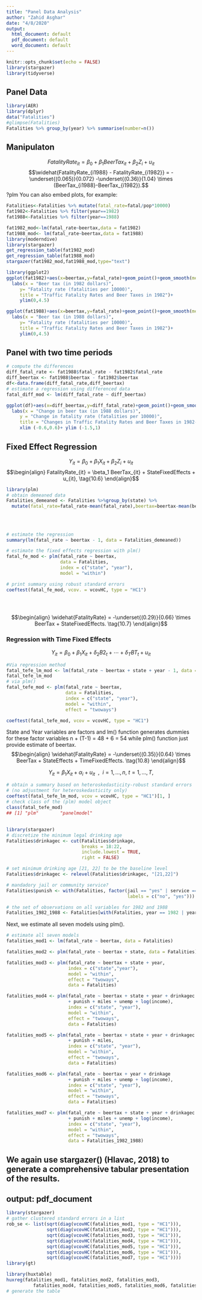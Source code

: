 ```yaml
---
title: "Panel Data Analysis"
author: "Zahid Asghar"
date: "4/8/2020"
output:
  html_document: default
  pdf_document: default
  word_document: default
---
```


```r
knitr::opts_chunk$set(echo = FALSE)
library(stargazer)
library(tidyverse)


```

## Panel Data


```r
library(AER)
library(dplyr)
data("Fatalities")
#glimpse(Fatalities)
Fatalities %>% group_by(year) %>% summarise(number=n())
```

## Manipulaton
$$ FatalityRate_{it} = \beta_0 + \beta_1 BeerTax_{it} + \beta_2 Z_{i} + u_{it}$$
$$\widehat{FatalityRate_{i1988} - FatalityRate_{i1982}} = -\underset{(0.065)}{0.072} -\underset{(0.36)}{1.04} \times (BeerTax_{i1988}-BeerTax_{i1982}).$$
?plm
You can also embed plots, for example:
```r
Fatalities<-Fatalities %>% mutate(fatal_rate=fatal/pop*10000)
fat1982<-Fatalities %>% filter(year==1982)
fat1988<-Fatalities %>% filter(year==1988)

fat1982_mod<-lm(fatal_rate~beertax,data = fat1982)
fat1988_mod<- lm(fatal_rate~beertax,data = fat1988)
library(moderndive)
library(stargazer)
get_regression_table(fat1982_mod)
get_regression_table(fat1988_mod)
stargazer(fat1982_mod,fat1988_mod,type="text")

```


```r
library(ggplot2)
ggplot(fat1982)+aes(x=beertax,y=fatal_rate)+geom_point()+geom_smooth(method = "lm",se=FALSE)+
  labs(x = "Beer tax (in 1982 dollars)",
     y= "Fatality rate (fatalities per 10000)",
     title = "Traffic Fatality Rates and Beer Taxes in 1982")+
     ylim(0,4.5)

ggplot(fat1988)+aes(x=beertax,y=fatal_rate)+geom_point()+geom_smooth(method = "lm",se=FALSE)+
  labs(x = "Beer tax (in 1988 dollars)",
     y= "Fatality rate (fatalities per 10000)",
     title = "Traffic Fatality Rates and Beer Taxes in 1982")+
     ylim(0,4.5)


```



## Panel with two time periods


```r
# compute the differences 
diff_fatal_rate <- fat1988$fatal_rate - fat1982$fatal_rate
diff_beertax <- fat1988$beertax - fat1982$beertax
df<-data.frame(diff_fatal_rate,diff_beertax)
# estimate a regression using differenced data
fatal_diff_mod <- lm(diff_fatal_rate ~ diff_beertax)

ggplot(df)+aes(x=diff_beertax,y=diff_fatal_rate)+geom_point()+geom_smooth(method = "lm",se=FALSE)+
  labs(x = "Change in beer tax (in 1988 dollars)",
     y = "Change in fatality rate (fatalities per 10000)",
     title = "Changes in Traffic Fatality Rates and Beer Taxes in 1982-1988")+
     xlim (-0.6,0.6)+ ylim (-1.5,1)

```


## Fixed Effect Regression

$$Y_{it} = \beta_0 + \beta_1 X_{it} + \beta_2 Z_i +  u_{it}$$
$$\begin{align}
FatalityRate_{it} = \beta_1 BeerTax_{it} + StateFixedEffects + u_{it}, \tag{10.6}
\end{align}$$


```r
library(plm)
# obtain demeaned data
Fatalities_demeaned <- Fatalities %>%group_by(state) %>% 
  mutate(fatal_rate=fatal_rate-mean(fatal_rate),beertax=beertax-mean(beertax))
  
  
  
  
# estimate the regression
summary(lm(fatal_rate ~ beertax - 1, data = Fatalities_demeaned))

# estimate the fixed effects regression with plm()
fatal_fe_mod <- plm(fatal_rate ~ beertax, 
                    data = Fatalities,
                    index = c("state", "year"), 
                    model = "within")

# print summary using robust standard errors
coeftest(fatal_fe_mod, vcov. = vcovHC, type = "HC1")





```


$$\begin{align}
\widehat{FatalityRate} = -\underset{(0.29)}{0.66} \times BeerTax + StateFixedEffects. \tag{10.7}
\end{align}$$

### Regression with Time Fixed Effects
$$Y_{it} = \beta_0 + \beta_1 X_{it} + \delta_2 B2_t + \cdots + \delta_T BT_t + u_{it}$$
```r
#Via regression method
fatal_tefe_lm_mod <- lm(fatal_rate ~ beertax + state + year - 1, data = Fatalities)
fatal_tefe_lm_mod
# via plm()
fatal_tefe_mod <- plm(fatal_rate ~ beertax, 
                      data = Fatalities,
                      index = c("state", "year"), 
                      model = "within", 
                      effect = "twoways")

coeftest(fatal_tefe_mod, vcov = vcovHC, type = "HC1")

```


State and Year variables are factors and lm() function generates dummies for these factor variables n + (T-1) = 48 + 6 = 54
while plm() function just provide estimate of beertax.
$$\begin{align}
\widehat{FatalityRate} =  -\underset{(0.35)}{0.64} \times BeerTax + StateEffects + TimeFixedEffects. \tag{10.8}
\end{align}$$

$$Y_{it} = \beta_1 X_{it} + \alpha_i + u_{it} \ \ , \ \ i=1,\dots,n, \ t=1,\dots,T,$$

```r
# obtain a summary based on heteroskedasticity-robust standard errors 
# (no adjustment for heteroskedasticity only)
coeftest(fatal_tefe_lm_mod, vcov = vcovHC, type = "HC1")[1, ]
# check class of the (plm) model object
class(fatal_tefe_mod)
## [1] "plm"        "panelmodel"
```


##




```r
library(stargazer)
# discretize the minimum legal drinking age
Fatalities$drinkagec <- cut(Fatalities$drinkage,
                            breaks = 18:22, 
                            include.lowest = TRUE, 
                            right = FALSE)

# set minimum drinking age [21, 22] to be the baseline level
Fatalities$drinkagec <- relevel(Fatalities$drinkagec, "[21,22]")

# mandadory jail or community service?
Fatalities$punish <- with(Fatalities, factor(jail == "yes" | service == "yes", 
                                             labels = c("no", "yes")))

# the set of observations on all variables for 1982 and 1988
Fatalities_1982_1988 <- Fatalities[with(Fatalities, year == 1982 | year == 1988), ]
```
Next, we estimate all seven models using plm().
```r
# estimate all seven models
fatalities_mod1 <- lm(fatal_rate ~ beertax, data = Fatalities)

fatalities_mod2 <- plm(fatal_rate ~ beertax + state, data = Fatalities)

fatalities_mod3 <- plm(fatal_rate ~ beertax + state + year,
                       index = c("state","year"),
                       model = "within",
                       effect = "twoways", 
                       data = Fatalities)

fatalities_mod4 <- plm(fatal_rate ~ beertax + state + year + drinkagec 
                       + punish + miles + unemp + log(income), 
                       index = c("state", "year"),
                       model = "within",
                       effect = "twoways",
                       data = Fatalities)

fatalities_mod5 <- plm(fatal_rate ~ beertax + state + year + drinkagec 
                       + punish + miles,
                       index = c("state", "year"),
                       model = "within",
                       effect = "twoways",
                       data = Fatalities)

fatalities_mod6 <- plm(fatal_rate ~ beertax + year + drinkage 
                       + punish + miles + unemp + log(income), 
                       index = c("state", "year"),
                       model = "within",
                       effect = "twoways",
                       data = Fatalities)

fatalities_mod7 <- plm(fatal_rate ~ beertax + state + year + drinkagec 
                       + punish + miles + unemp + log(income), 
                       index = c("state", "year"),
                       model = "within",
                       effect = "twoways",
                       data = Fatalities_1982_1988)
```

We again use stargazer() (Hlavac, 2018) to generate a comprehensive tabular presentation of the results.
---
output: pdf_document
---

```r
library(stargazer)
# gather clustered standard errors in a list
rob_se <- list(sqrt(diag(vcovHC(fatalities_mod1, type = "HC1"))),
               sqrt(diag(vcovHC(fatalities_mod2, type = "HC1"))),
               sqrt(diag(vcovHC(fatalities_mod3, type = "HC1"))),
               sqrt(diag(vcovHC(fatalities_mod4, type = "HC1"))),
               sqrt(diag(vcovHC(fatalities_mod5, type = "HC1"))),
               sqrt(diag(vcovHC(fatalities_mod6, type = "HC1"))),
               sqrt(diag(vcovHC(fatalities_mod7, type = "HC1"))))
library(gt)

library(huxtable)
huxreg(fatalities_mod1, fatalities_mod2, fatalities_mod3, 
          fatalities_mod4, fatalities_mod5, fatalities_mod6, fatalities_mod7)
# generate the table
```

